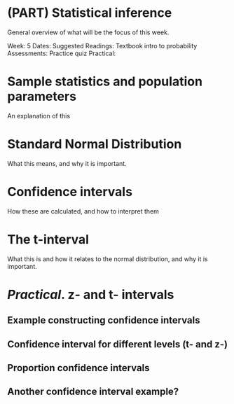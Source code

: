 # (PART) Statistical inference {-}

General overview of what will be the focus of this week.

Week: 5
Dates: 
Suggested Readings: Textbook intro to probability
Assessments: Practice quiz
Practical:

# Sample statistics and population parameters

An explanation of this

# Standard Normal Distribution

What this means, and why it is important.

# Confidence intervals

How these are calculated, and how to interpret them

# The t-interval


What this is and how it relates to the normal distribution, and why it is important.

# _Practical_. z- and t- intervals


## Example constructing confidence intervals


## Confidence interval for different levels (t- and z-)


## Proportion confidence intervals


## Another confidence interval example?

